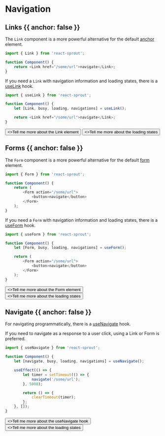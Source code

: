 # Navigation

## Links {{ anchor: false }}

The `Link` component is a more powerful alternative for the default [anchor](https://developer.mozilla.org/en-US/docs/Web/HTML/Element/a) element.

```javascript
import { Link } from 'react-sprout';

function Component() {
	return <Link href="/some/url">navigate</Link>;
}
```

If you need a `Link` with navigation information and loading states, there is a [useLink](/hooks/use-link) hook.

```javascript
import { useLink } from 'react-sprout';

function Component() {
	let [Link, busy, loading, navigations] = useLink();

	return <Link href="/some/url">navigate</Link>;
}
```

<div className="not-prose flex flex-col items-start">
	<Button href="/components/link" variant="text" arrow="right">
		<>Tell me more about the Link element</>
	</Button>
	<Button href="/guides/loading-states" variant="text" arrow="right">
		<>Tell me more about the loading states</>
	</Button>
</div>

## Forms {{ anchor: false }}

The `Form` component is a more powerful alternative for the default [form](https://developer.mozilla.org/en-US/docs/Web/HTML/Element/form) element.

```javascript
import { Form } from 'react-sprout';

function Component() {
	return (
		<Form action="/some/url">
			<button>navigate</button>
		</Form>
	);
}
```

If you need a `Form` with navigation information and loading states, there is a [useForm](/hooks/use-form) hook.

```javascript
import { useForm } from 'react-sprout';

function Component() {
	let [Form, busy, loading, navigations] = useForm();

	return (
		<Form action="/some/url">
			<button>navigate</button>
		</Form>
	);
}
```

<div className="not-prose flex flex-col items-start">
	<Button href="/components/form" variant="text" arrow="right">
		<>Tell me more about the Form element</>
	</Button>
	<Button href="/guides/loading-states" variant="text" arrow="right">
		<>Tell me more about the loading states</>
	</Button>
</div>

## Navigate {{ anchor: false }}

For navigating programmatically, there is a [useNavigate](/hooks/use-navigate) hook.

<Info>
	If you need to navigate as a response to a user click, using a Link or Form is
	preferred.
</Info>

```javascript
import { useNavigate } from 'react-sprout';

function Component() {
	let [navigate, busy, loading, navigations] = useNavigate();

	useEffect(() => {
		let timer = setTimeout(() => {
			navigate('/some/url');
		}, 5000);

		return () => {
			clearTimeout(timer);
		};
	}, []);
}
```

<div className="not-prose flex flex-col items-start">
	<Button href="/hooks/use-navigate" variant="text" arrow="right">
		<>Tell me more about the useNavigate hook</>
	</Button>
	<Button href="/guides/loading-states" variant="text" arrow="right">
		<>Tell me more about the loading states</>
	</Button>
</div>
